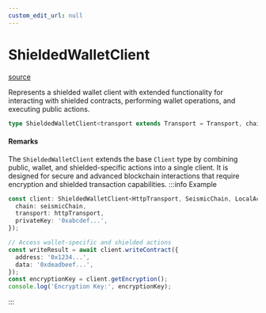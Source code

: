```yaml
---
custom_edit_url: null
---
```


# ShieldedWalletClient
<div className="doc-side">
<div className="doc-main-source">

[source](https://github.com/SeismicSystems/seismic-client/blob/53e6e22/packages/seismic-viem/src/client.ts#L119)

</div>
</div>

<div className="doc-subtitle">

Represents a shielded wallet client with extended functionality for interacting
with shielded contracts, performing wallet operations, and executing public actions.

</div>

```ts
type ShieldedWalletClient<transport extends Transport = Transport, chain extends Chain | undefined = Chain | undefined, account extends Account | undefined = Account | undefined> = Client<transport, chain, account, RpcSchema, PublicActions<transport, chain, account> & WalletActions<chain, account> & ShieldedWalletActions<chain, account>>
```

<h4 className="doc-comment-title">Remarks</h4>

The `ShieldedWalletClient` extends the base `Client` type by combining public, wallet, and shielded-specific
actions into a single client. It is designed for secure and advanced blockchain interactions that require
encryption and shielded transaction capabilities.
:::info Example

```typescript
const client: ShieldedWalletClient<HttpTransport, SeismicChain, LocalAccount> = createShieldedWalletClient({
  chain: seismicChain,
  transport: httpTransport,
  privateKey: '0xabcdef...',
});

// Access wallet-specific and shielded actions
const writeResult = await client.writeContract({
  address: '0x1234...',
  data: '0xdeadbeef...',
});
const encryptionKey = client.getEncryption();
console.log('Encryption Key:', encryptionKey);
```

:::